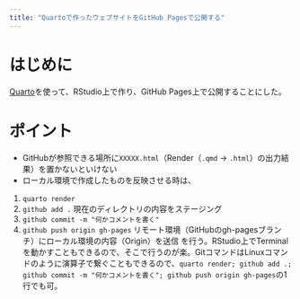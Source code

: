 ```yaml
---
title: "Quartoで作ったウェブサイトをGitHub Pagesで公開する"
---
```

# はじめに
[Quarto]("https://quarto.org/")を使って、RStudio上で作り、GitHub Pages上で公開することにした。

# ポイント
- GitHubが参照できる場所に`XXXXX.html`（Render（`.qmd` -> `.html`）の出力結果）を置かないといけない
- ローカル環境で作成したものを反映させる時は、
1. `quarto render`
2. `github add .` 現在のディレクトリの内容をステージング
3. `github commit -m "何かコメントを書く"` 
4. `github push origin gh-pages` リモート環境（GitHubのgh-pagesブランチ）にローカル環境の内容（Origin）を送信
を行う。RStudio上でTerminalを動かすこともできるので、そこで行うのが楽。GitコマンドはLinuxコマンドのように演算子で繋ぐこともできるので、`quarto render; github add .; github commit -m "何かコメントを書く"; github push origin gh-pages`の1行でも可。
